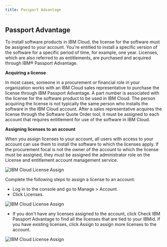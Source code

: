 ```yaml
---
title: Passport Advantage
---
```



<PageDescription>

</PageDescription>

## **Passport Advantage**
To install software products in IBM Cloud, the license for the software must be assigned to your account. You're entitled to install a specific version of the software for a specific period of time, for example, one year. Licenses, which are also referred to as entitlements, are purchased and acquired through IBM® Passport Advantage.

**Acquiring a license**

In most cases, someone in a procurement or financial role in your organization works with an IBM Cloud sales representative to purchase the license through IBM Passport Advantage. A part number is associated with the license for the software product to be used in IBM Cloud. The person acquiring the license is not typically the same person who installs the software in the IBM Cloud account. After a sales representative acquires the license through the Software Quote Order tool, it must be assigned to each account that requires entitlement for use of the software in IBM Cloud.

**Assigning licenses to an account**

When you assign licenses to your account, all users with access to your account can use them to install the software to which the licenses apply. If the procurement focal is not the owner of the account to which the license must be assigned, they must be assigned the administrator role on the License and entitlement account management service.

![IBM Cloud License Assign](images/IAMAssignLicense.png)

Complete the following steps to assign a license to an account:

- Log in to the console and go to Manage > Account.
- Click Licenses.

![IBM Cloud License Assign](images/PALicenses.png)

- If you don't have any licenses assigned to the account, click Check IBM Passport Advantage to find all the licenses that are tied to your IBMid. If you have existing licenses, click Assign to assign more licenses to the account.

![IBM Cloud License Assign](images/AssignLicense.png)